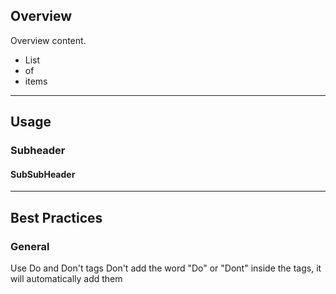 
## Overview

Overview content.

- List
- of
- items

___

## Usage

### Subheader

#### SubSubHeader

___

## Best Practices

### General

<DosDonts>
  <Do>Use Do and Don't tags</Do>
  <Dont>Don't add the word "Do" or "Dont" inside the tags, it will automatically add them</Dont>
</DosDonts>
